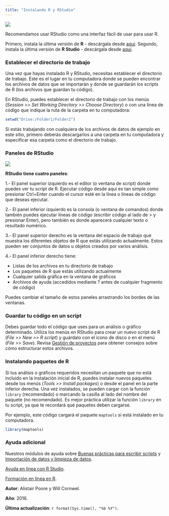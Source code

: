 ```yaml
---
title: "Instalando R y RStudio"
---
```


![](blue-125.png)

Recomendamos usar RStudio como una interfaz fácil de usar para usar R.

Primero, instala la última versión de **R** - descárgala desde [aquí](https://cran.r-project.org/).
Segundo, instala la última versión de **R Studio** - descárgala desde [aquí](https://posit.co/download/rstudio-desktop/).

### Establecer el directorio de trabajo

Una vez que hayas instalado R y RStudio, necesitas establecer el directorio de trabajo. Este es el lugar en tu computadora donde se pueden encontrar los archivos de datos que se importarán y donde se guardarán los scripts de R (los archivos que guardan tu código).

En RStudio, puedes establecer el directorio de trabajo con los menús (*Session >> Set Working Directory >> Choose Directory*) o con una línea de código que indique la ruta de la carpeta en tu computadora:


```r
setwd("Drive:/Folder1/Folder2")
```


Si estás trabajando con cualquiera de los archivos de datos de ejemplo en este sitio, primero deberás descargarlos a una carpeta en tu computadora y especificar esa carpeta como el directorio de trabajo.

### Paneles de RStudio

 
![](Installing_R_and_R_Studio_image.jpg)


**RStudio tiene cuatro paneles**:

1.- El panel superior izquierdo es el editor (o ventana de script) donde puedes ver tu script de R. Ejecutar código desde aquí es tan simple como presionar Ctrl+Enter cuando el cursor esté en la línea o líneas de código que deseas ejecutar.

2.- El panel inferior izquierdo es la consola (o ventana de comandos) donde también puedes ejecutar líneas de código (escribir código al lado de > y presionar Enter), pero también es donde aparecerá cualquier texto o resultado numérico.

3.- El panel superior derecho es la ventana del espacio de trabajo que muestra los diferentes objetos de R que estás utilizando actualmente. Estos pueden ser conjuntos de datos u objetos creados por varios análisis.

4.- El panel inferior derecho tiene:

 - Listas de los archivos en tu directorio de trabajo
 - Los paquetes de R que estás utilizando actualmente
 - Cualquier salida gráfica en la ventana de gráficos
 - Archivos de ayuda (accedidos mediante ? antes de cualquier fragmento de código)

Puedes cambiar el tamaño de estos paneles arrastrando los bordes de las ventanas.

### Guardar tu código en un script

Debes guardar todo el código que uses para un análisis o gráfico determinado. Utiliza los menús en RStudio para crear un nuevo script de R (*File >> New >> R script*) y guárdalo con el ícono de disco o en el menú (*File >> Save*). Revisa [Gestión de proyectos](../project-management/) para obtener consejos sobre cómo estructurar estos archivos.


### Instalando paquetes de R

Si tus análisis o gráficos requeridos necesitan un paquete que no está incluido en la instalación inicial de R, puedes instalar nuevos paquetes desde los menús (*Tools >> Install packages*) o desde el panel en la parte inferior derecha. Una vez instalados, se pueden cargar con la función `library` (recomendado) o marcando la casilla al lado del nombre del paquete (no recomendado). Es mejor práctica utilizar la función `library` en tu script, ya que te recordará qué paquetes deben cargarse.

Por ejemplo, este código cargará el paquete `maptools` si está instalado en tu computadora.


```r
library(maptools)
```
  


### Ayuda adicional

Nuestros módulos de ayuda sobre [Buenas prácticas para escribir scripts](/coding-skills/good-practice) y [Importación de datos y limpieza de datos](../importing-data).

[Ayuda en línea con R Studio](https://support.rstudio.com/hc/en-us/sections/200107586-Using-RStudio).

[Formación en línea en R](https://education.rstudio.com/learn/beginner/).


**Autor**: Alistair Poore y Will Cornwel.

**Año**: 2016.

**Última actualización**: `r format(Sys.time(), "%b %Y")`.
